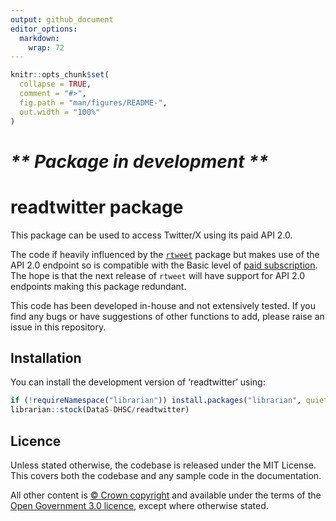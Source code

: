 ```yaml
---
output: github_document
editor_options: 
  markdown: 
    wrap: 72
---
```


<!-- README.md is generated from README.Rmd. Please edit that file -->

```r
knitr::opts_chunk$set(
  collapse = TRUE,
  comment = "#>",
  fig.path = "man/figures/README-",
  out.width = "100%"
)
```

# *\*\* Package in development \*\**

# readtwitter package

This package can be used to access Twitter/X using its paid API 2.0.

The code if heavily influenced by the [`rtweet`](https://github.com/ropensci/rtweet)
package but makes use of the API 2.0 endpoint so is compatible with
the Basic level of [paid subscription](https://developer.twitter.com/en/docs/twitter-api/getting-started/about-twitter-api). The hope is that the next release of `rtweet`
will have support for API 2.0 endpoints making this package redundant.

This code has been developed in-house and not extensively tested. If you
find any bugs or have suggestions of other functions to add, please
raise an issue in this repository.

## Installation

You can install the development version of 'readtwitter' using:

``` r
if (!requireNamespace("librarian")) install.packages("librarian", quiet = TRUE)
librarian::stock(DataS-DHSC/readtwitter)
```

## Licence

Unless stated otherwise, the codebase is released under the MIT License. This covers both the codebase and any sample code in the documentation.

All other content is [© Crown copyright](http://www.nationalarchives.gov.uk/information-management/re-using-public-sector-information/uk-government-licensing-framework/crown-copyright/) and available under the terms of the [Open Government 3.0 licence](https://www.nationalarchives.gov.uk/doc/open-government-licence/version/3/), except where otherwise stated.
